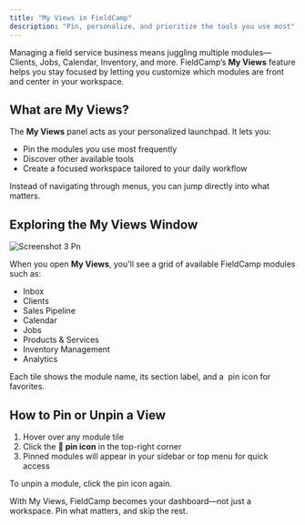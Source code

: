 ```yaml
---
title: "My Views in FieldCamp"
description: "Pin, personalize, and prioritize the tools you use most"
---
```


Managing a field service business means juggling multiple modules—Clients, Jobs, Calendar, Inventory, and more. FieldCamp’s **My Views** feature helps you stay focused by letting you customize which modules are front and center in your workspace.

## **What are My Views?**

The **My Views** panel acts as your personalized launchpad. It lets you:

- Pin the modules you use most frequently
- Discover other available tools
- Create a focused workspace tailored to your daily workflow

Instead of navigating through menus, you can jump directly into what matters.

## **Exploring the My Views Window**

![Screenshot 3 Pn](/images/Screenshot_3.png)

When you open **My Views**, you'll see a grid of available FieldCamp modules such as:

- Inbox
- Clients
- Sales Pipeline
- Calendar
- Jobs
- Products & Services
- Inventory Management
- Analytics

Each tile shows the module name, its section label, and a  pin icon for favorites.

## **How to Pin or Unpin a View**

1. Hover over any module tile
2. Click the **📌 pin icon** in the top-right corner
3. Pinned modules will appear in your sidebar or top menu for quick access

To unpin a module, click the pin icon again.

With My Views, FieldCamp becomes your dashboard—not just a workspace. Pin what matters, and skip the rest.